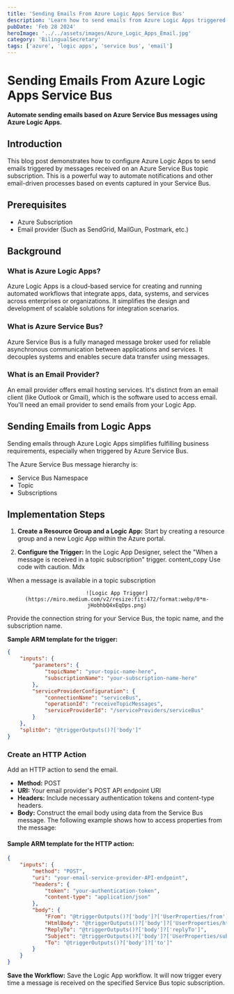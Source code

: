 ```yaml
---
title: 'Sending Emails From Azure Logic Apps Service Bus'
description: 'Learn how to send emails from Azure Logic Apps triggered by Azure Service Bus messages.'
pubDate: 'Feb 28 2024'
heroImage: '../../assets/images/Azure_Logic_Apps_Email.jpg'
category: 'BilingualSecretary'
tags: ['azure', 'logic apps', 'service bus', 'email']
---
```


# Sending Emails From Azure Logic Apps Service Bus

**Automate sending emails based on Azure Service Bus messages using Azure Logic Apps.**

## Introduction

This blog post demonstrates how to configure Azure Logic Apps to send emails triggered by messages received on an Azure Service Bus topic subscription.  This is a powerful way to automate notifications and other email-driven processes based on events captured in your Service Bus.

## Prerequisites

- Azure Subscription
- Email provider (Such as SendGrid, MailGun, Postmark, etc.)

## Background

### What is Azure Logic Apps?

Azure Logic Apps is a cloud-based service for creating and running automated workflows that integrate apps, data, systems, and services across enterprises or organizations. It simplifies the design and development of scalable solutions for integration scenarios.

### What is Azure Service Bus?

Azure Service Bus is a fully managed message broker used for reliable asynchronous communication between applications and services. It decouples systems and enables secure data transfer using messages.

### What is an Email Provider?

An email provider offers email hosting services. It's distinct from an email client (like Outlook or Gmail), which is the software used to access email.  You'll need an email provider to send emails from your Logic App.

## Sending Emails from Logic Apps

Sending emails through Azure Logic Apps simplifies fulfilling business requirements, especially when triggered by Azure Service Bus.

The Azure Service Bus message hierarchy is:

- Service Bus Namespace
- Topic
- Subscriptions

## Implementation Steps

1. **Create a Resource Group and a Logic App:**  Start by creating a resource group and a new Logic App within the Azure portal.

2. **Configure the Trigger:** In the Logic App Designer, select the "When a message is received in a topic subscription" trigger.
content_copy
Use code with caution.
Mdx

When a message is available in a topic subscription

<center>

    ![Logic App Trigger](https://miro.medium.com/v2/resize:fit:472/format:webp/0*m-jHobhbQ4xEqDps.png)

</center>


Provide the connection string for your Service Bus, the topic name, and the subscription name.

**Sample ARM template for the trigger:**

```json
{
    "inputs": {
        "parameters": {
            "topicName": "your-topic-name-here",
            "subscriptionName": "your-subscription-name-here"
        },
        "serviceProviderConfiguration": {
            "connectionName": "serviceBus",
            "operationId": "receiveTopicMessages",
            "serviceProviderId": "/serviceProviders/serviceBus"
        }
    },
    "splitOn": "@triggerOutputs()?['body']"
}

```

### Create an HTTP Action

Add an HTTP action to send the email.

- **Method:** POST
- **URI:** Your email provider's POST API endpoint URI
- **Headers:** Include necessary authentication tokens and content-type headers.
- **Body:** Construct the email body using data from the Service Bus message. The following example shows how to access properties from the message:

#### Sample ARM template for the HTTP action:

```json
{
    "inputs": {
        "method": "POST",
        "uri": "your-email-service-provider-API-endpoint",
        "headers": {
            "token": "your-authentication-token",
            "content-type": "application/json"
        },
        "body": {
            "From": "@triggerOutputs()?['body']?['UserProperties/from']",
            "HtmlBody": "@triggerOutputs()?['body']?['UserProperties/htmlBody']",
            "ReplyTo": "@triggerOutputs()?['body']?['replyTo']",
            "Subject": "@triggerOutputs()?['body']?['UserProperties/subject']",
            "To": "@triggerOutputs()?['body']?['to']"
        }
    }
}
```
**Save the Workflow:** Save the Logic App workflow. It will now trigger every time a message is received on the specified Service Bus topic subscription.
